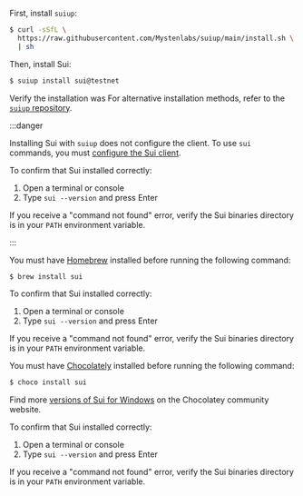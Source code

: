 
<Tabs groupId="install-tool">

<TabItem label="suiup" value="suiup">

First, install `suiup`:

```sh
$ curl -sSfL \
  https://raw.githubusercontent.com/Mystenlabs/suiup/main/install.sh \
  | sh
```

Then, install Sui:

```sh
$ suiup install sui@testnet
```

Verify the installation was 
For alternative installation methods, refer to the [`suiup` repository](https://github.com/MystenLabs/suiup).

:::danger

Installing Sui with `suiup` does not configure the client. To use `sui` commands, you must [configure the Sui client](/guides/developer/getting-started/configure-sui-client.mdx).

To confirm that Sui installed correctly:

1. Open a terminal or console
2. Type `sui --version` and press Enter

If you receive a "command not found" error, verify the Sui binaries directory is in your `PATH` environment variable.

:::

</TabItem>

<TabItem label="Homebrew" value="brew">

You must have [Homebrew](https://brew.sh/) installed before running the following command:

```sh
$ brew install sui
```

To confirm that Sui installed correctly:

1. Open a terminal or console
2. Type `sui --version` and press Enter

If you receive a "command not found" error, verify the Sui binaries directory is in your `PATH` environment variable.


</TabItem>

<TabItem label="Chocolatey" value="choco">

You must have [Chocolately](https://chocolatey.org/) installed before running the following command:

```sh
$ choco install sui
```

Find more [versions of Sui for Windows](https://community.chocolatey.org/packages/sui) on the Chocolatey community website.

To confirm that Sui installed correctly:

1. Open a terminal or console
2. Type `sui --version` and press Enter

If you receive a "command not found" error, verify the Sui binaries directory is in your `PATH` environment variable.

</TabItem>

</Tabs>
